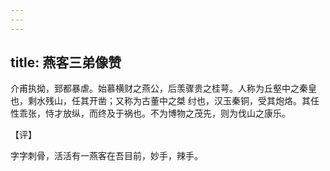 ```yaml
---
---
---
```

title: 燕客三弟像赞
---







介甫执拗，郅都暴虐。始慕横财之燕公，后羡骤贵之桂萼。人称为丘壑中之秦皇也，剩水残山，任其开凿；又称为古董中之桀 纣也，汉玉秦铜，受其炮烙。其任性乖张，恃才放纵，而终及于祸也。不为博物之茂先，则为伐山之康乐。

【评】

字字刺骨，活活有一燕客在吾目前，妙手，辣手。